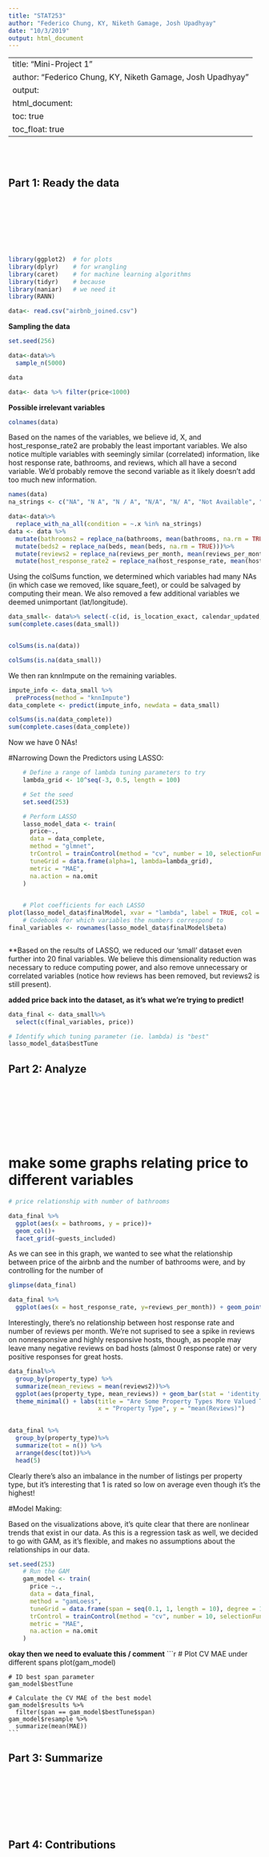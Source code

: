```yaml
---
title: "STAT253"
author: "Federico Chung, KY, Niketh Gamage, Josh Upadhyay"
date: "10/3/2019"
output: html_document
---
```

---
title: "Mini-Project 1"
author: "Federico Chung, KY, Niketh Gamage, Josh Upadhyay"
output: 
  html_document:
    toc: true
    toc_float: true
---




\
\



## Part 1: Ready the data


\
\
\
\
\
\

```r
library(ggplot2)  # for plots
library(dplyr)    # for wrangling
library(caret)    # for machine learning algorithms
library(tidyr)    # because
library(naniar)   # we need it 
library(RANN)
```


```r
data<- read.csv("airbnb_joined.csv")

```


**Sampling the data**
```r
set.seed(256)

data<-data%>%
  sample_n(5000)

data

data<- data %>% filter(price<1000)

```

**Possible irrelevant variables**
```r
colnames(data)
```

Based on the names of the variables, we believe id, X, and host_response_rate2 are probably the least important variables. We also notice multiple variables with seemingly similar (correlated) information, like host response rate, bathrooms, and reviews, which all have a second variable. We'd probably remove the second variable as it likely doesn't add too much new information. 


```r
names(data)
na_strings <- c("NA", "N A", "N / A", "N/A", "N/ A", "Not Available", "NOt available")

data<-data%>%
  replace_with_na_all(condition = ~.x %in% na_strings)
data <- data %>%
  mutate(bathrooms2 = replace_na(bathrooms, mean(bathrooms, na.rm = TRUE)))%>%
  mutate(beds2 = replace_na(beds, mean(beds, na.rm = TRUE)))%>%
  mutate(reviews2 = replace_na(reviews_per_month, mean(reviews_per_month, na.rm = TRUE)))%>%
  mutate(host_response_rate2 = replace_na(host_response_rate, mean(host_response_rate, na.rm = TRUE)))
```


Using the colSums function, we determined which variables had many NAs (in which case we removed, like square_feet), or could be salvaged by computing their mean. We also removed a few additional variables we deemed unimportant (lat/longitude).

```r


data_small<- data%>% select(-c(id, is_location_exact, calendar_updated, latitude, longitude, square_feet))
sum(complete.cases(data_small))


colSums(is.na(data))

colSums(is.na(data_small))

```


We then ran knnImpute on the remaining variables. 
```r
impute_info <- data_small %>%
  preProcess(method = "knnImpute")
data_complete <- predict(impute_info, newdata = data_small) 

```

```r
colSums(is.na(data_complete))
sum(complete.cases(data_complete))
```

Now we have 0 NAs!

#Narrowing Down the Predictors using LASSO: 
```r
    # Define a range of lambda tuning parameters to try
    lambda_grid <- 10^seq(-3, 0.5, length = 100)

    # Set the seed
    set.seed(253)

    # Perform LASSO
    lasso_model_data <- train(
      price~.,
      data = data_complete,
      method = "glmnet",
      trControl = trainControl(method = "cv", number = 10, selectionFunction = "best"),
      tuneGrid = data.frame(alpha=1, lambda=lambda_grid),
      metric = "MAE",
      na.action = na.omit
    )
    
```
    
```r
    # Plot coefficients for each LASSO
plot(lasso_model_data$finalModel, xvar = "lambda", label = TRUE, col = rainbow(20))
    # Codebook for which variables the numbers correspond to
final_variables <- rownames(lasso_model_data$finalModel$beta)



``` 


**Based on the results of LASSO, we reduced our 'small' dataset even further into 20 final variables. We believe this dimensionality reduction was necessary to reduce computing power, and also remove unnecessary or correlated variables (notice how reviews has been removed, but reviews2 is still present). 


**added price back into the dataset, as it's what we're trying to predict!**
```r
data_final <- data_small%>%
  select(c(final_variables, price))


```

    
```r
# Identify which tuning parameter (ie. lambda) is "best" 
lasso_model_data$bestTune
``` 

## Part 2: Analyze


\
\
\
\
\
\



# make some graphs relating price to different variables

```r
# price relationship with number of bathrooms

data_final %>%
  ggplot(aes(x = bathrooms, y = price))+
  geom_col()+
  facet_grid(~guests_included)
```

As we can see in this graph, we wanted to see what the relationship between price of the airbnb and the number of bathrooms were, and by controlling for the number of 



```r
glimpse(data_final)

data_final %>%
  ggplot(aes(x = host_response_rate, y=reviews_per_month)) + geom_point()
```
Interestingly, there's no relationship between host response rate and number of reviews per month. We're not suprised to see a spike in reviews on nonresponsive and highly responsive hosts, though, as people may leave many negative reviews on bad hosts (almost 0 response rate) or very positive responses for great hosts. 


```r
data_final%>%
  group_by(property_type) %>%
  summarize(mean_reviews = mean(reviews2))%>%
  ggplot(aes(property_type, mean_reviews)) + geom_bar(stat = 'identity') + 
  theme_minimal() + labs(title = "Are Some Property Types More Valued Than Others?",
                         x = "Property Type", y = "mean(Reviews)")
  
```

```r
data_final %>%
  group_by(property_type)%>%
  summarize(tot = n()) %>%
  arrange(desc(tot))%>%
  head(5)
```
Clearly there's also an imbalance in the number of listings per property type, but it's interesting that 1 is rated so low on average even though it's the highest!


#Model Making:

Based on the visualizations above, it's quite clear that there are nonlinear trends that exist in our data. As this is a regression task as well, we decided to go with GAM, as it's flexible, and makes no assumptions about the relationships in our data. 

```r
set.seed(253)
    # Run the GAM
    gam_model <- train(
      price ~.,
      data = data_final,
      method = "gamLoess",
      tuneGrid = data.frame(span = seq(0.1, 1, length = 10), degree = 1),
      trControl = trainControl(method = "cv", number = 10, selectionFunction = "best"),
      metric = "MAE",
      na.action = na.omit
    )
```



**okay then we need to evaluate this / comment**
    ```r
    # Plot CV MAE under different spans
    plot(gam_model)
    
    # ID best span parameter
    gam_model$bestTune
    
    # Calculate the CV MAE of the best model
    gam_model$results %>% 
      filter(span == gam_model$bestTune$span)
    gam_model$resample %>% 
      summarize(mean(MAE))
    ```




## Part 3: Summarize




\
\
\
\
\
\



## Part 4: Contributions



